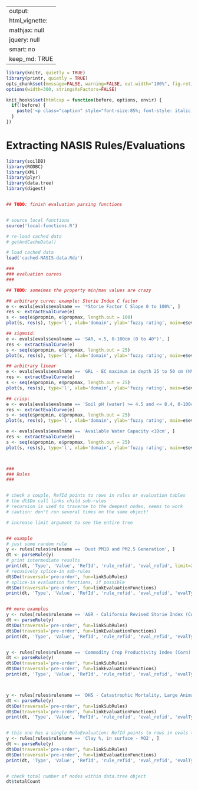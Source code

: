 
---
output:
  html_vignette:
    mathjax: null
    jquery: null
    smart: no
    keep_md: TRUE
---

  
```r
library(knitr, quietly = TRUE)
library(printr, quietly = TRUE)
opts_chunk$set(message=FALSE, warning=FALSE, out.width="100%", fig.retina = 1, fig.align='center', dev='png', dev.args=list(pointsize=10, antialias='cleartype'), tidy=FALSE)
options(width=300, stringsAsFactors=FALSE)

knit_hooks$set(htmlcap = function(before, options, envir) {
  if(!before) {
    paste('<p class="caption" style="font-size:85%; font-style: italic; font-weight: bold;">',options$htmlcap,"</p><hr>",sep="")
  }
})
```


Extracting NASIS Rules/Evaluations
========================================

```r
library(soilDB)
library(RODBC)
library(XML)
library(plyr)
library(data.tree)
library(digest)


## TODO: finish evaluation parsing functions


# source local functions
source('local-functions.R')

# re-load cached data
# getAndCacheData()

# load cached data
load('cached-NASIS-data.Rda')

###
### evaluation curves
###

## TODO: someimes the property min/max values are crazy

## arbitrary curve: example: Storie Index C factor 
e <- evals[evals$evalname == '*Storie Factor C Slope 0 to 100%', ]
res <- extractEvalCurve(e)
s <- seq(e$propmin, e$propmax, length.out = 100)
plot(s, res(s), type='l', xlab='domain', ylab='fuzzy rating', main=e$evaluationtype)

## sigmoid:
e <- evals[evals$evalname == 'SAR, <.5, 0-100cm (0 to 40")', ]
res <- extractEvalCurve(e)
s <- seq(e$propmin, e$propmax, length.out = 25)
plot(s, res(s), type='l', xlab='domain', ylab='fuzzy rating', main=e$evaluationtype)

## arbitrary linear
e <- evals[evals$evalname == 'GRL - EC maximum in depth 25 to 50 cm (NV)', ]
res <- extractEvalCurve(e)
s <- seq(e$propmin, e$propmax, length.out = 25)
plot(s, res(s), type='l', xlab='domain', ylab='fuzzy rating', main=e$evaluationtype)

## crisp:
e <- evals[evals$evalname == 'Soil pH (water) >= 4.5 and <= 8.4, 0-100cm', ]
res <- extractEvalCurve(e)
s <- seq(e$propmin, e$propmax, length.out = 25)
plot(s, res(s), type='l', xlab='domain', ylab='fuzzy rating', main=e$evaluationtype)

e <- evals[evals$evalname == 'Available Water Capacity <10cm', ]
res <- extractEvalCurve(e)
s <- seq(e$propmin, e$propmax, length.out = 25)
plot(s, res(s), type='l', xlab='domain', ylab='fuzzy rating', main=e$evaluationtype)



###
### Rules
###


# check a couple, RefId points to rows in rules or evaluation tables
# the dt$Do call links child sub-rules
# recursion is used to traverse to the deepest nodes, seems to work
# caution: don't run several times on the same object!

# increase limit argument to see the entire tree


## example
# just some random rule
y <- rules[rules$rulename == 'Dust PM10 and PM2.5 Generation', ]
dt <- parseRule(y)
# print intermediate results
print(dt, 'Type', 'Value', 'RefId', 'rule_refid', 'eval_refid', limit=25)
# recusively splice-in sub-rules
dt$Do(traversal='pre-order', fun=linkSubRules)
# splice-in evaluation functions, if possible
dt$Do(traversal='pre-order', fun=linkEvaluationFunctions)
print(dt, 'Type', 'Value', 'RefId', 'rule_refid', 'eval_refid', 'evalType', limit=25)


## more examples
y <- rules[rules$rulename == 'AGR - California Revised Storie Index (CA)', ]
dt <- parseRule(y)
dt$Do(traversal='pre-order', fun=linkSubRules)
dt$Do(traversal='pre-order', fun=linkEvaluationFunctions)
print(dt, 'Type', 'Value', 'RefId', 'rule_refid', 'eval_refid', 'evalType', limit=25)


y <- rules[rules$rulename == 'Commodity Crop Productivity Index (Corn) (WI)', ]
dt <- parseRule(y)
dt$Do(traversal='pre-order', fun=linkSubRules)
dt$Do(traversal='pre-order', fun=linkEvaluationFunctions)
print(dt, 'Type', 'Value', 'RefId', 'rule_refid', 'eval_refid', 'evalType', limit=25)



y <- rules[rules$rulename == 'DHS - Catastrophic Mortality, Large Animal Disposal, Pit', ]
dt <- parseRule(y)
dt$Do(traversal='pre-order', fun=linkSubRules)
dt$Do(traversal='pre-order', fun=linkEvaluationFunctions)
print(dt, 'Type', 'Value', 'RefId', 'rule_refid', 'eval_refid', 'evalType', limit=25)


# this one has a single RuleEvaluation: RefId points to rows in evals table
y <- rules[rules$rulename == 'Clay %, in surface - MO2', ]
dt <- parseRule(y)
dt$Do(traversal='pre-order', fun=linkSubRules)
dt$Do(traversal='pre-order', fun=linkEvaluationFunctions)
print(dt, 'Type', 'Value', 'RefId', 'rule_refid', 'eval_refid', 'evalType', limit=25)


# check total number of nodes within data.tree object
dt$totalCount
```
